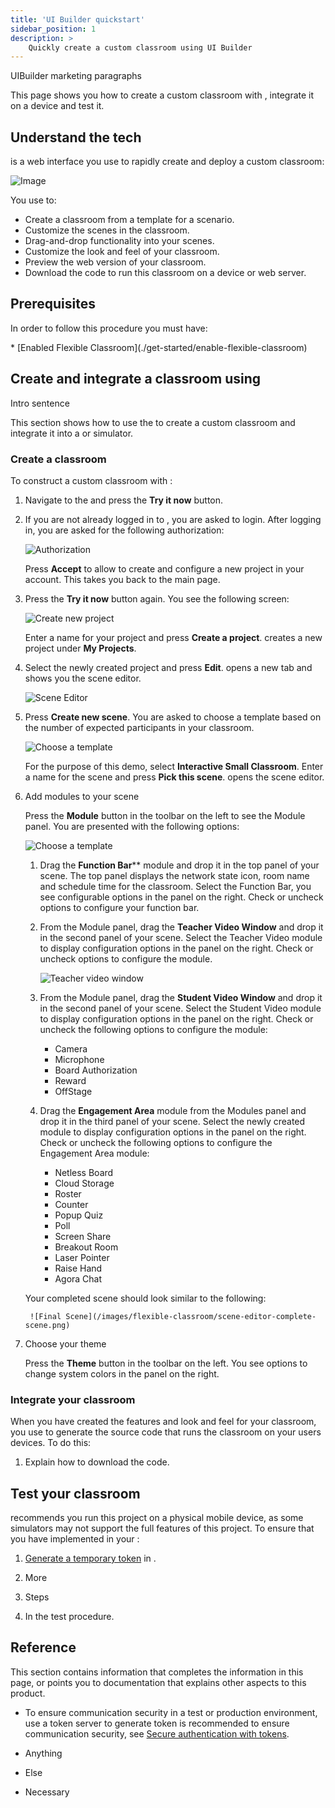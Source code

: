 ```yaml
---
title: 'UI Builder quickstart'
sidebar_position: 1
description: >
    Quickly create a custom classroom using UI Builder
---
```




UIBuilder marketing paragraphs

This page shows you how to create a custom classroom with <Vg k="FC_UIB" />, integrate it on a device and test it.

## Understand the tech

<Vg k="FC_UIB" /> is a web interface you use to rapidly create and deploy a custom classroom:

![Image](/images/flexible-classroom/uibuilder.png)

You use <Vg k="FC_UIB" /> to:
- Create a classroom from a template for a scenario.
- Customize the scenes in the classroom.
- Drag-and-drop functionality into your scenes.
- Customize the look and feel of your classroom.
- Preview the web version of your classroom.
- Download the code to run this classroom on a device or web server.


## Prerequisites

In order to follow this procedure you must have:

<Prerequites />
* [Enabled Flexible Classroom](./get-started/enable-flexible-classroom)


## Create and integrate a classroom using <Vg k="FC_UIB" />

Intro sentence

This section shows how to use the <Vg k="FC_UIB" />  to create a custom classroom and integrate it into a <Vpl k="CLIENT" /> or simulator.

### Create a classroom

To construct a custom classroom with <Vg k="FC_UIB" />:

1. Navigate to the <Vg k="COMPANY "/> <Vg k="FC" /> [<Vg k="FC_UIB" />](https://solutions-apaas.agora.io/scene-builder/index.html) and press the **Try it now** button.

1. If you are not already logged in to <Vg k="CONSOLE" />, you are asked to login. After logging in, you are asked for the following authorization:

    ![Authorization](/images/flexible-classroom/flexible-classroom-authorization.png)

    Press **Accept** to allow <Vg k="FC" /> to create and configure a new project in your <Vg k="COMPANY "/> account. This takes you back to the main <page Vg k="CONSOLE" /> page.

1. Press the **Try it now** button again. You see the following screen:

    ![Create new project](/images/flexible-classroom/create-new-project.png)

    Enter a name for your project and press **Create a project**. <Vg k="FC_UIB" />  creates a new project under **My Projects**.

1. Select the newly created project and press **Edit**. <Vg k="FC_UIB" /> opens a new tab and shows you the scene editor.

    ![Scene Editor](/images/flexible-classroom/scene-editor-layout.png)

1. Press **Create new scene**. You are asked to choose a template based on the number of expected participants in your classroom.

    ![Choose a template](/images/flexible-classroom/choose-a-scene-template.png)

    For the purpose of this demo, select **Interactive Small Classroom**. Enter a name for the scene and press **Pick this scene**. <Vg k="FC_UIB" /> opens the scene editor.

1. Add modules to your scene

    Press the **Module** button in the toolbar on the left to see the Module panel. You are presented with the following options:

    ![Choose a template](/images/flexible-classroom/scene-editor-add-module.png)

    1. Drag the **Function Bar**** module and drop it in the top panel of your scene. The top panel displays the network state icon, room name and schedule time for the classroom. Select the Function Bar, you see configurable options in the panel on the right. Check or uncheck options to configure your function bar.

    1. From the Module panel, drag the **Teacher Video Window** and drop it in the second panel of your scene. Select the Teacher Video module to display configuration options in the panel on the right. Check or uncheck options to configure the module.

        ![Teacher video window](/images/flexible-classroom/scene-editor-teacher-video.png)
    
    1. From the Module panel, drag the **Student Video Window** and drop it in the second panel of your scene. Select the Student Video module to display configuration options in the panel on the right. Check or uncheck the following options to configure the module:

        * Camera
        * Microphone
        * Board Authorization
        * Reward
        * OffStage

    1. Drag the **Engagement Area** module from the Modules panel and drop it in the third panel of your scene. Select the newly created module to display configuration options in the panel on the right. Check or uncheck the following options to configure the Engagement Area module:

        * Netless Board
        * Cloud Storage
        * Roster
        * Counter
        * Popup Quiz
        * Poll
        * Screen Share
        * Breakout Room
        * Laser Pointer
        * Raise Hand
        * Agora Chat

    Your completed scene should look similar to the following:

        ![Final Scene](/images/flexible-classroom/scene-editor-complete-scene.png)

1. Choose your theme

    Press the **Theme** button in the toolbar on the left. You see options to change system colors in the panel on the right. 

### Integrate your classroom

When you have created the features and look and feel for your classroom, you use <Vpd k="FC_UIB" /> to generate the source code that runs the classroom on your users devices. To do this:


1. Explain how to download the code.
<Integrate />


## Test your classroom

<Vg k="COMPANY"/> recommends you run this project on a physical mobile device, as some simulators may not support the full features of this project. To ensure that you have implemented <Vpd k="PRODUCT" /> in your <Vpl k="CLIENT" />:

1. [Generate a temporary token](../reference/manage-agora-account#generate-a-temporary-token) in <Vg k="CONSOLE" />.

1. More

1. Steps

1. In the test procedure.

## Reference

This section contains information that completes the information in this page, or points you to documentation that explains other aspects to this product.

- To ensure communication security in a test or production environment, use a token server to generate token is recommended to ensure communication security, see [Secure authentication with tokens](../develop/authentication-workflow).

- Anything

- Else

- Necessary
